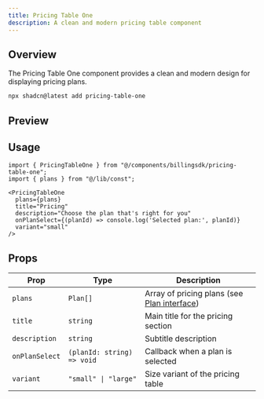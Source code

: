 ```yaml
---
title: Pricing Table One
description: A clean and modern pricing table component
---
```



## Overview

The Pricing Table One component provides a clean and modern design for displaying pricing plans.

```bash
npx shadcn@latest add pricing-table-one
```

## Preview


<PreviewComponents>
  <PricingTableOneDemo />
</PreviewComponents>

## Usage

```tsx
import { PricingTableOne } from "@/components/billingsdk/pricing-table-one";
import { plans } from "@/lib/const";

<PricingTableOne 
  plans={plans}
  title="Pricing"
  description="Choose the plan that's right for you"
  onPlanSelect={(planId) => console.log('Selected plan:', planId)}
  variant="small"
/>
```

## Props

| Prop | Type | Description |
|------|------|-------------|
| `plans` | `Plan[]` | Array of pricing plans (see [Plan interface](/docs/interfaces#plan-interface)) |
| `title` | `string` | Main title for the pricing section |
| `description` | `string` | Subtitle description |
| `onPlanSelect` | `(planId: string) => void` | Callback when a plan is selected |
| `variant` | `"small" \| "large"` | Size variant of the pricing table |
